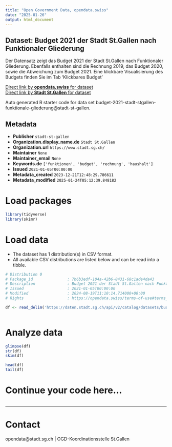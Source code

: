 ```yaml
---
title: "Open Government Data, opendata.swiss"
date: "2025-01-26"
output: html_document
---
```


## Dataset: Budget 2021 der Stadt St.Gallen nach Funktionaler Gliederung

Der Datensatz zeigt das Budget 2021 der Stadt St.Gallen nach Funktionaler Gliederung. Ebenfalls enthalten sind die Rechnung 2019, das Budget 2020, sowie die Abweichung zum Budget 2021. Eine klickbare Visualisierung des Budgets finden Sie im Tab 'Klickbares Budget'

[Direct link by **opendata.swiss** for dataset](https://opendata.swiss/de/dataset/budget-2021-der-stadt-st-gallen-nach-funktionaler-gliederung)<br>
[Direct link by **Stadt St.Gallen** for dataset](https://daten.stadt.sg.ch/explore/dataset/budget-2021-stadt-stgallen-funktionale-gliederung/)

Auto generated R starter code for data set budget-2021-stadt-stgallen-funktionale-gliederung@stadt-st-gallen.

## Metadata

- **Publisher** `stadt-st-gallen`
- **Organization.display_name.de** `Stadt St.Gallen`
- **Organization.url** `https://www.stadt.sg.ch/`
- **Maintainer** `None`
- **Maintainer_email** `None`
- **Keywords.de** `['funktionen', 'budget', 'rechnung', 'haushalt']`
- **Issued** `2021-01-05T00:00:00`
- **Metadata_created** `2023-12-21T12:48:29.786611`
- **Metadata_modified** `2025-01-24T05:12:39.848182`


# Load packages

```r

library(tidyverse)
library(skimr)

```

# Load data

-   The dataset has 1 distribution(s) in CSV format.
-   All available CSV distributions are listed below and can be read into a tibble.

```r

# Distribution 0
# Package_id               : 7b6b3edf-104a-42b6-8431-68c1ade4da43
# Description              : Budget 2021 der Stadt St.Gallen nach Funktionaler Gliederung (csv)
# Issued                   : 2021-01-05T00:00:00
# Modified                 : 2024-08-19T11:10:14.714000+00:00
# Rights                   : https://opendata.swiss/terms-of-use#terms_by

df <- read_delim('https://daten.stadt.sg.ch/api/v2/catalog/datasets/budget-2021-stadt-stgallen-funktionale-gliederung/exports/csv?use_labels=true')



```

# Analyze data

```r

glimpse(df)
str(df)
skim(df)

head(df)
tail(df)

```

# Continue your code here...

```r

```

------------------------------------------------------------------------

# Contact

opendata@stadt.sg.ch | OGD-Koordinationsstelle St.Gallen
